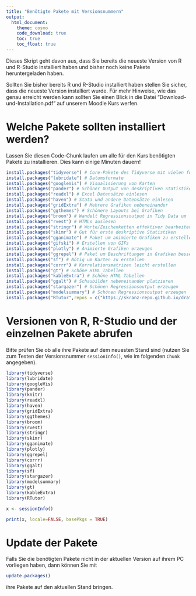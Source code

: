 ```yaml
---
title: "Benötigte Pakete mit Versionsnummern"
output: 
  html_document:
    theme: cosmo
    code_download: true
    toc: true
    toc_float: true
---
```


Dieses Skript geht davon aus, dass Sie bereits die neueste Version von R und R-Studio installiert haben und bisher noch keine Pakete heruntergeladen haben.

Sollten Sie bisher bereits R und R-Studio installiert haben stellen Sie sicher, dass die neueste Version installiert wurde. Für mehr Hinweise, wie das genau erreicht werden kann sollten Sie einen Blick in die Datei "Download-und-Installation.pdf" auf unserem Moodle Kurs werfen.

# Welche Pakete sollten installiert werden?

Lassen Sie diesen Code-Chunk laufen um alle für den Kurs benötigten Pakete zu installieren.
Dies kann einige Minuten dauern!

```r
install.packages("tidyverse") # Core-Pakete des Tidyverse mit vielen für die Veranstaltung wichtigen Funktionen
install.packages("lubridate") # Datumsformate
install.packages("googleVis") # Visualisierung von Karten
install.packages("pander") # Schöner Output von deskriptiven Statistiken
install.packages("readxl") # Excel Datensätze einlesen
install.packages("haven") # Stata und andere Datensätze einlesen
install.packages("gridExtra") # Mehrere Grafiken nebeneinander
install.packages("ggthemes") # Schönere Layouts bei Grafiken
install.packages("broom") # Wandelt Regressionsoutput in Tidy Data um
install.packages("rvest") # HTMLs auslesen
install.packages("stringr") # Worte/Zeichenketten effektiver bearbeiten
install.packages("skimr") # Gut für erste deskriptive Statistiken
install.packages("gganimate") # Paket um animierte Grafiken zu erstellen
install.packages("gifski") # Erstellen von GIFs
install.packages("plotly") # Animierte Grafiken erzeugen
install.packages("ggrepel") # Paket um Beschriftungen in Grafiken besser zu setzen
install.packages("sf") # Nötig um Karten zu erstellen
install.packages("corrr") # Korrelationsmatrizen leicht erstellen
install.packages("gt") # Schöne HTML Tabellen
install.packages("kableExtra") # Schöne HTML Tabellen
install.packages("ggalt") # Schaubilder nebeneinander platzieren
install.packages("stargazer") # Schönen Regressionsoutput erzeugen
install.packages("modelsummary") # Schönen Regressionsoutput erzeugen
install.packages("RTutor",repos = c("https://skranz-repo.github.io/drat/",getOption("repos"))) # Problem Sets
```

# Versionen von R, R-Studio und der einzelnen Pakete abrufen

Bitte prüfen Sie ob alle ihre Pakete auf dem neuesten Stand sind (nutzen Sie zum Testen der Versionsnummer `sessionInfo()`, wie im folgenden `Chunk` angegeben).

```r
library(tidyverse) 
library(lubridate) 
library(googleVis) 
library(pander)
library(knitr) 
library(readxl) 
library(haven)
library(gridExtra) 
library(ggthemes) 
library(broom) 
library(rvest) 
library(stringr) 
library(skimr)
library(gganimate)
library(plotly)
library(ggrepel) 
library(corrr)
library(ggalt)
library(sf)
library(stargazer)
library(modelsummary)
library(gt)
library(kableExtra)
library(RTutor)

x <- sessionInfo()

print(x, locale=FALSE, basePkgs = TRUE)
```

# Update der Pakete

Falls Sie die benötigten Pakete nicht in der aktuellen Version auf ihrem PC vorliegen haben, dann können Sie mit 

```r
update.packages()
```

ihre Pakete auf den aktuellen Stand bringen.
